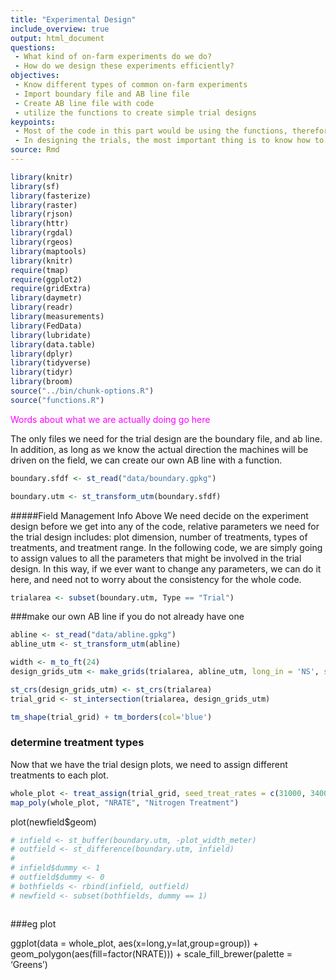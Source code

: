 ```yaml
---
title: "Experimental Design"
include_overview: true
output: html_document
questions:
 - What kind of on-farm experiments do we do?
 - How do we design these experiments efficiently?
objectives:
 - Know different types of common on-farm experiments
 - Import boundary file and AB line file
 - Create AB line file with code
 - utilize the functions to create simple trial designs
keypoints:
 - Most of the code in this part would be using the functions, therefore understanding what different functions can be quite important
 - In designing the trials, the most important thing is to know how to design the experimental rates,and the tech part can be done by someone else
source: Rmd
---
```


```r
library(knitr)
library(sf)
library(fasterize)
library(raster)
library(rjson)
library(httr)
library(rgdal)
library(rgeos)
library(maptools)
library(knitr)
require(tmap)
require(ggplot2)
require(gridExtra)
library(daymetr)
library(readr)
library(measurements)
library(FedData)
library(lubridate)
library(data.table)
library(dplyr)
library(tidyverse)
library(tidyr)
library(broom)
source("../bin/chunk-options.R")
source("functions.R")
```

<font color="magenta">Words about what we are actually doing go here</font>

The only files we need for the trial design are the boundary file, and ab line. In addition, as long as we know the actual direction the machines
will be driven on the field, we can create our own AB line with a function.

```r
boundary.sfdf <- st_read("data/boundary.gpkg")

boundary.utm <- st_transform_utm(boundary.sfdf)

```



#####Field Management Info Above
We need decide on the experiment design before we get into any of the code, relative parameters we need for the trial design includes: plot dimension, number of treatments, types of treatments, and treatment range. In the following code, we are simply going to assign values to all
the parameters that might be involved in the trial design. In this way, if we ever want to change any parameters, we can do it here, and need not
to worry about the consistency for the whole code.
```r
trialarea <- subset(boundary.utm, Type == "Trial")
```


###make our own AB line if you do not already have one
```r
abline <- st_read("data/abline.gpkg")
abline_utm <- st_transform_utm(abline)
```


```r
width <- m_to_ft(24)
design_grids_utm <- make_grids(trialarea, abline_utm, long_in = 'NS', short_in = 'EW', length_ft = 180, width_ft = width)

st_crs(design_grids_utm) <- st_crs(trialarea)
trial_grid <- st_intersection(trialarea, design_grids_utm)

tm_shape(trial_grid) + tm_borders(col='blue')

```

### determine treatment types
Now that we have the trial design plots, we need to assign different treatments to each plot.
```r
whole_plot <- treat_assign(trial_grid, seed_treat_rates = c(31000, 34000, 37000, 40000), nitrogen_treat_rates = c(160,200,225,250), seed_quo = 37000, nitrogen_quo = 225)
map_poly(whole_plot, "NRATE", "Nitrogen Treatment")
```
plot(newfield$geom)

```r
# infield <- st_buffer(boundary.utm, -plot_width_meter)
# outfield <- st_difference(boundary.utm, infield)
# 
# infield$dummy <- 1
# outfield$dummy <- 0
# bothfields <- rbind(infield, outfield)
# newfield <- subset(bothfields, dummy == 1)



```


###eg plot
  
ggplot(data = whole_plot, aes(x=long,y=lat,group=group)) +
  geom_polygon(aes(fill=factor(NRATE))) +
  scale_fill_brewer(palette = 'Greens') 

